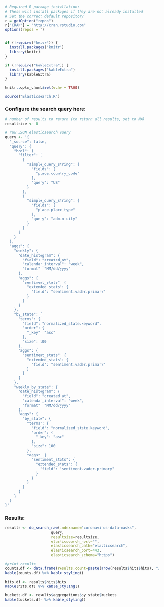 ```r
# Required R package installation:
# These will install packages if they are not already installed
# Set the correct default repository
r = getOption("repos")
r["CRAN"] = "http://cran.rstudio.com"
options(repos = r)


if (!require("knitr")) {
  install.packages("knitr")
  library(knitr)
}

if (!require("kableExtra")) {
  install.packages("kableExtra")
  library(kableExtra)
}

knitr::opts_chunk$set(echo = TRUE)

source("Elasticsearch.R")
```

### Configure the search query here:

```r
# number of results to return (to return all results, set to NA)
resultsize <- 0

# raw JSON elasticsearch query
query <- '{
  "_source": false,
  "query": {
    "bool": {
      "filter": [
        {
          "simple_query_string": {
            "fields": [
              "place.country_code"
            ],
            "query": "US"
          }
        },
        {
          "simple_query_string": {
            "fields": [
              "place.place_type"
            ],
            "query": "admin city"
          }
        }
      ]
    }
  },
  "aggs": {
    "weekly": {
      "date_histogram": {
        "field": "created_at",
        "calendar_interval": "week",
        "format": "MM/dd/yyyy"
      },
      "aggs": {
        "sentiment_stats": {
          "extended_stats": {
            "field": "sentiment.vader.primary"
          }
        }
      }
    },
    "by_state": {
      "terms": {
        "field": "normalized_state.keyword", 
        "order": {
          "_key": "asc"
        },
        "size": 100
      },
      "aggs": {
        "sentiment_stats": {
          "extended_stats": {
            "field": "sentiment.vader.primary"
          }
        }
      }
    },
    "weekly_by_state": {
      "date_histogram": {
        "field": "created_at",
        "calendar_interval": "week",
        "format": "MM/dd/yyyy"
      },
      "aggs": {
        "by_state": {
          "terms": {
            "field": "normalized_state.keyword",
            "order": {
              "_key": "asc"
            },
            "size": 100
          },
          "aggs": {
            "sentiment_stats": {
              "extended_stats": {
                "field": "sentiment.vader.primary"
              }
            }
          }
        }
      }
    }
  }
}'
```

### Results:

```r
results <- do_search_raw(indexname="coronavirus-data-masks", 
                     query,
                     resultsize=resultsize,
                     elasticsearch_host="",
                     elasticsearch_path="elasticsearch",
                     elasticsearch_port=443,
                     elasticsearch_schema="https")

#print results
counts.df <- data.frame(results.count=paste(nrow(results$hits$hits), "/", results$hits$total$value))
kable(counts.df) %>% kable_styling()

hits.df <- results$hits$hits
kable(hits.df) %>% kable_styling()

buckets.df <- results$aggregations$by_state$buckets
kable(buckets.df) %>% kable_styling()
```